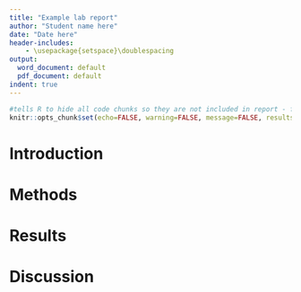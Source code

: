 ```yaml
---
title: "Example lab report"
author: "Student name here"
date: "Date here"
header-includes:
    - \usepackage{setspace}\doublespacing
output:
  word_document: default
  pdf_document: default
indent: true
---
```


```r
#tells R to hide all code chunks so they are not included in report - figures are still included
knitr::opts_chunk$set(echo=FALSE, warning=FALSE, message=FALSE, results='hide', fig.keep='all')
```

# Introduction


# Methods


# Results


# Discussion
